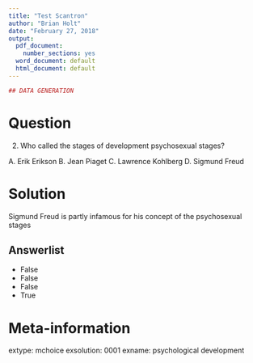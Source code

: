 ---
title: "Test Scantron"
author: "Brian Holt"
date: "February 27, 2018"
output:
  pdf_document:
    number_sections: yes
  word_document: default
  html_document: default
---

```{r data generation, echo = FALSE, results = "hide"}
## DATA GENERATION
```
Question
========

2.	Who called the stages of development psychosexual stages?

A. Erik Erikson
B. Jean Piaget
C. Lawrence Kohlberg
D. Sigmund Freud

Solution
========
Sigmund Freud is partly infamous for his concept of the psychosexual stages

Answerlist
----------
* False
* False
* False
* True


Meta-information
================
extype: mchoice
exsolution: 0001
exname: psychological development
